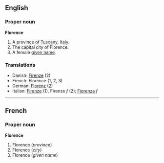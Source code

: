 ==English==
===Proper noun===
'''Florence'''

#A province of [[Tuscany]], [[Italy]].
#The capital city of Florence.
#A female [[given name]].

===Translations===
*Danish: <!--[[Toskana]] (1); this must be incorrect--> [[Firenze]] (2)
*French: Florence (1, 2, 3)
*German: [[Florenz]] (2)
*Italian: [[Firenze]] '' '' (1), Firenze ''f'' (2); [[Fiorenza]] ''f''

----

==French==
===Proper noun===
'''Florence'''

#Florence (''province'')
#Florence (''city'')
#Florence (''given name'')